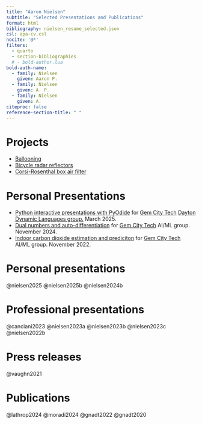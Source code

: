 ```yaml
---
title: "Aaron Nielsen"
subtitle: "Selected Presentations and Publications"
format: html
bibliography: nielsen_resume_selected.json
csl: apa-cv.csl
nocite: '@*'
filters:
  - quarto
  - section-bibliographies
  # - bold-author.lua
bold-auth-name:
  - family: Nielsen
    given: Aaron P.
  - family: Nielsen
    given: A. P.
  - family: Nielsen
    given: A.
citeproc: false
reference-section-title: " "  
---
```


# Projects

- [Ballooning](https://apnielsen.com/high-altitude-balloon)
- [Bicycle radar reflectors](https://www.apnielsen.com/bike-corner-reflector/)
- [Corsi-Rosenthal box air filter](https://apnielsen.com/diy-corsi-rosenthal-box/)

# Personal Presentations

- [Python interactive presentations with PyOdide](https://whitenoisetech.codeberg.page/2025-03-12-ddl-pyodide/) for [Gem City Tech](https://gemcity.tech/) [Dayton Dynamic Languages group.](https://dayton-dynamic.github.io/) March 2025.
- [Dual numbers and auto-differentiation](http://apnielsen.com/dual-numbers-auto-diff/) for [Gem City Tech](https://gemcity.tech/) AI/ML group. November 2024.
- [Indoor carbon dioxide estimation and prediciton](http://apnielsen.com/co2-gem-city-tech/) for [Gem City Tech](https://gemcity.tech/) AI/ML group. November 2022.


# Personal presentations {#sec-projects}

::: {.hidden}

@nielsen2025
@nielsen2025b
@nielsen2024b

:::

# Professional presentations {#sec-presentations}

::: {.hidden}

@canciani2023
@nielsen2023a
@nielsen2023b
@nielsen2023c
@nielsen2022b

:::

# Press releases {#sec-press-releases}

::: {.hidden}

@vaughn2021

:::

# Publications {#sec-publications}

::: {.hidden}

@lathrop2024
@moradi2024
@gnadt2022
@gnadt2020

:::
